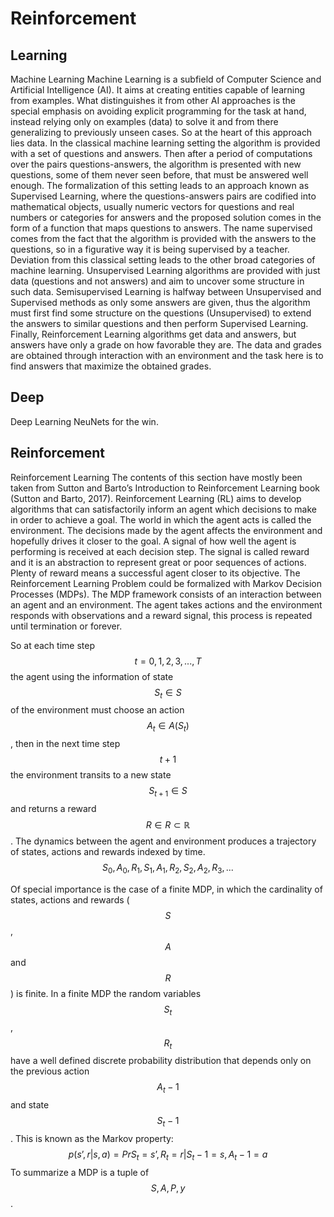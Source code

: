 # Reinforcement

## Learning

Machine Learning
Machine Learning is a subfield of Computer Science and Artificial Intelligence (AI). It aims at creating entities capable of learning from examples. What distinguishes it from other AI approaches is the special emphasis on avoiding explicit programming for the task at hand, instead relying only on examples (data) to solve it and from there generalizing to previously unseen cases. So at the heart of this approach lies data.
In the classical machine learning setting the algorithm is provided with a set of questions and answers. Then after a period of computations over the pairs questions-answers, the algorithm is presented with new questions, some of them never seen before, that must be answered well enough.
The formalization of this setting leads to an approach known as Supervised Learning, where the questions-answers pairs are codified into mathematical objects, usually numeric vectors for questions and real numbers or categories for answers and the proposed solution comes in the form of a function that maps questions to answers. The name supervised comes from the fact that the algorithm is provided with the answers to the questions, so in a figurative way it is being supervised by a teacher.
Deviation from this classical setting leads to the other broad categories of machine learning. Unsupervised Learning algorithms are provided with just data (questions and not answers) and aim to uncover some structure in such data. Semisupervised Learning is halfway between Unsupervised and Supervised methods as only some answers are given, thus the algorithm must first find some structure on the questions (Unsupervised) to extend the answers to similar questions and then perform Supervised Learning. Finally, Reinforcement Learning algorithms get data and answers, but answers have only a grade on how favorable they are. The data and grades are obtained through interaction with an environment and the task here is to find answers that maximize the obtained grades.



## Deep

Deep Learning
NeuNets for the win.

## Reinforcement

Reinforcement Learning
The contents of this section have mostly been taken from Sutton and Barto’s Introduction to Reinforcement Learning book (Sutton and Barto, 2017).
Reinforcement Learning (RL)  aims to develop algorithms that can satisfactorily inform an agent which decisions to make in order to achieve a goal. The world in which the agent acts is called the environment. The decisions made by the agent affects the environment and hopefully drives it closer to the goal. A signal of how well the agent is performing is received at each decision step. The signal is called reward and it is an abstraction to represent great or poor sequences of actions. Plenty of reward means a successful agent closer to its objective. 
The Reinforcement Learning Problem could be formalized with Markov Decision Processes (MDPs). The MDP framework consists of an interaction between an agent and an environment. The agent takes actions and the environment responds with observations and a reward signal, this process is repeated until termination or forever.
 
 
 
 
 
 
So at each time step  $$t=0,1,2,3,...,T$$ the agent using the information of state $$S_t \in S$$ of the environment must choose an action $$A_t \in A(S_t)$$, then in the next time step $$t+1$$ the environment transits to a new state $$S_{t+1} \in S$$ and returns a reward $$R \in R \subset \mathds{R}$$. The dynamics between the agent and environment produces a trajectory of states, actions and rewards indexed by time.
$$ S_0, A_0, R_1, S_1, A_1, R_2, S_2, A_2, R_3, ...$$
 

 
Of special importance is the case of a finite MDP, in which the cardinality of states, actions and rewards ($$S $$, $$A$$ and $$R$$) is finite.
In a finite MDP the random variables $$S_t$$, $$R_t$$ have a well defined discrete probability distribution that depends only on the previous action $$A_t-1$$ and state $$S_t-1$$. This is known as the Markov property:
$$ p(s’, r | s, a) = Pr{S_t=s’, R_t=r | S_t-1=s, A_t-1=a} $$
To summarize a MDP is a tuple of $$S, A, P, y$$.


